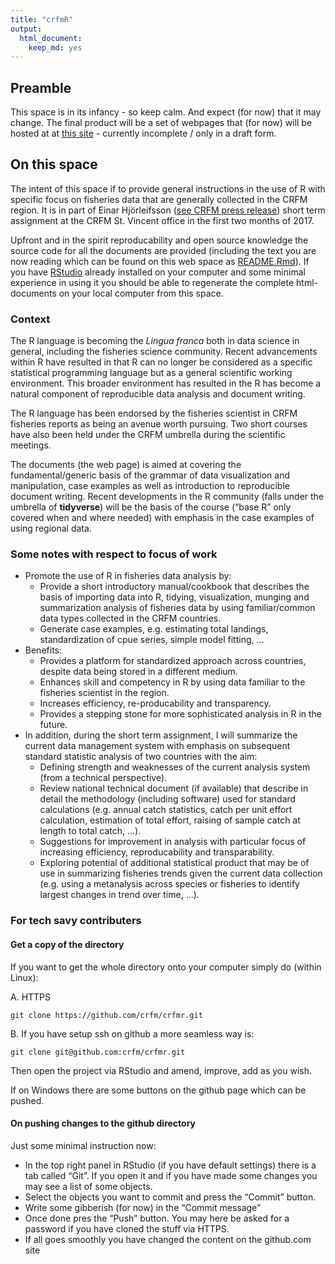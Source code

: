 ```yaml
---
title: "crfmR"
output: 
  html_document: 
    keep_md: yes
---
```


## Preamble

This space is in its infancy - so keep calm. And expect (for now) that it may change. The final product will be a set of webpages that (for now) will be hosted at at [this site](http://www.hafro.is/~einarhj/crfmr) - currently incomplete / only in a draft form.

## On this space

The intent of this space if to provide general instructions in the use of R with specific focus on fisheries data that are generally collected in the CRFM region. It is in part of Einar Hjörleifsson ([see CRFM press release](http://www.crfm.int/index.php?option=com_k2&view=item&id=544:top-fisheries-data-expert-from-iceland-shares-expertise-with-crfm-countries&Itemid=179)) short term assignment at the CRFM St. Vincent office in the first two months of 2017.

Upfront and in the spirit reproducability and open source knowledge the source code for all the documents are provided (including the text you are now reading which can be found on this web space as [README.Rmd](https://raw.githubusercontent.com/crfm/crfmr/master/README.Rmd)). If you have [RStudio](https://www.rstudio.com) already installed on your computer and some minimal experience in using it you should be able to regenerate the complete html-documents on your local computer from this space.

### Context

The R language is becoming the _Lingua franca_ both in data science in general, including the fisheries science community. Recent advancements within R have resulted in that R can no longer be considered as a specific statistical programming language but as a general scientific working environment. This broader environment has resulted in the R has become a natural component of reproducible data analysis and document writing.

The R language has been endorsed by the fisheries scientist in CRFM fisheries reports as being an avenue worth pursuing. Two short courses have also been held under the CRFM umbrella during the scientific meetings.

The documents (the web page) is aimed at covering the fundamental/generic basis of the grammar of data visualization and manipulation, case examples as well as introduction to reproducible document writing. Recent developments in the R community (falls under the umbrella of __tidyverse__) will be the basis of the course ("base R" only covered when and where needed) with emphasis in the case examples of using regional data.

### Some notes with respect to focus of work

* Promote the use of R in fisheries data analysis by:
    - Provide a short introductory manual/cookbook that describes the basis of importing data into R, tidying, visualization, munging and summarization analysis of fisheries data by using familiar/common data types collected in the CRFM countries.
    - Generate case examples, e.g. estimating total landings, standardization of cpue series, simple model fitting, ...
    
* Benefits:
    - Provides a platform for standardized approach across countries, despite data being stored in a different medium.
    - Enhances skill and competency in R by using data familiar to the fisheries scientist in the region.
    - Increases efficiency, re-producability and transparency.
    - Provides a stepping stone for more sophisticated analysis in R in the future.

* In addition, during the short term assignment, I will summarize the current data management system with emphasis on subsequent standard statistic analysis of two countries with the aim:
    - Defining strength and weaknesses of the current analysis system (from a technical perspective).
    - Review national technical document (if available) that describe in detail the methodology (including software) used for standard calculations (e.g. annual catch statistics, catch per unit effort calculation, estimation of total effort, raising of sample catch at length to total catch, ...).
    - Suggestions for improvement in analysis with particular focus of increasing efficiency, reproducability and transparability.
    - Exploring potential of additional statistical product that may be of use in summarizing fisheries trends given the current data collection (e.g. using a metanalysis across species or fisheries to identify largest changes in trend over time, ...).


### For tech savy contributers

#### Get a copy of the directory

If you want to get the whole directory onto your computer simply do (within Linux):

A. HTTPS
```
git clone https://github.com/crfm/crfmr.git
```

B. If you have setup ssh on github a more seamless way is:
```
git clone git@github.com:crfm/crfmr.git
```

Then open the project via RStudio and amend, improve, add as you wish.

If on Windows there are some buttons on the github page which can be pushed.

#### On pushing changes to the github directory

Just some minimal instruction now:

* In the top right panel in RStudio (if you have default settings) there is a tab called "Git". If you open it and if you have made some changes you may see a list of some objects.
* Select the objects you want to commit and press the "Commit" button.
* Write some gibberish (for now) in the "Commit message"
* Once done pres the "Push" button. You may here be asked for a password if you have cloned the stuff via HTTPS.
* If all goes smoothly you have changed the content on the github.com site



